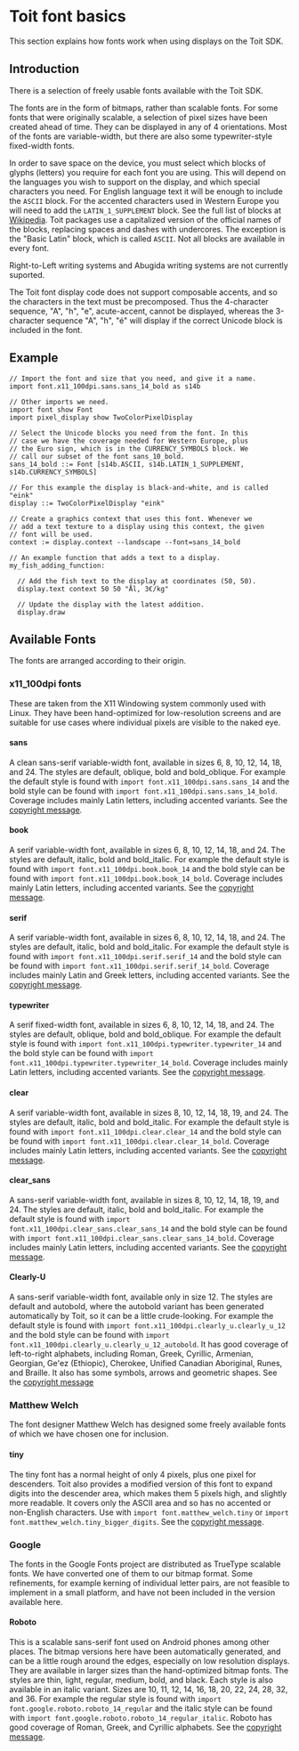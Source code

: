 # Toit font basics

This section explains how fonts work when using displays on the Toit SDK.

## Introduction

There is a selection of freely usable fonts available with the Toit SDK.

The fonts are in the form of bitmaps, rather than scalable fonts. For some
fonts that were originally scalable, a selection of pixel sizes have been created ahead of time.
They can be displayed in any of 4 orientations. Most of the fonts are
variable-width, but there are also some typewriter-style fixed-width fonts.

In order to save space on the device, you must select which blocks of glyphs
(letters) you require for each font you are using. This will depend on the
languages you wish to support on the display, and which special characters you
need. For English language text it will be enough to include the `ASCII` block.
For the accented characters used in Western Europe you will need to add the
`LATIN_1_SUPPLEMENT` block. See the full list of blocks at
[Wikipedia](https://en.wikipedia.org/wiki/Unicode_block). Toit packages use
a capitalized version of the official names of the blocks, replacing spaces
and dashes with undercores. The exception is the "Basic Latin" block, which
is called `ASCII`. Not all blocks are available in every font.

Right-to-Left writing systems and Abugida writing systems are not currently
suported.

<Note>

The Toit font display code does not support composable accents, and
so the characters in the text must be precomposed. Thus the 4-character sequence,
"A", "h", "e", acute-accent, cannot be displayed, whereas the 3-character
sequence "A", "h", "é" will display if the correct Unicode block is included in
the font.

</Note>

## Example

```
// Import the font and size that you need, and give it a name.
import font.x11_100dpi.sans.sans_14_bold as s14b

// Other imports we need.
import font show Font
import pixel_display show TwoColorPixelDisplay

// Select the Unicode blocks you need from the font. In this
// case we have the coverage needed for Western Europe, plus
// the Euro sign, which is in the CURRENCY_SYMBOLS block. We
// call our subset of the font sans_10_bold.
sans_14_bold ::= Font [s14b.ASCII, s14b.LATIN_1_SUPPLEMENT, s14b.CURRENCY_SYMBOLS]

// For this example the display is black-and-white, and is called "eink"
display ::= TwoColorPixelDisplay "eink"

// Create a graphics context that uses this font. Whenever we
// add a text texture to a display using this context, the given
// font will be used.
context := display.context --landscape --font=sans_14_bold

// An example function that adds a text to a display.
my_fish_adding_function:

  // Add the fish text to the display at coordinates (50, 50).
  display.text context 50 50 "Ål, 3€/kg"

  // Update the display with the latest addition.
  display.draw
```

## Available Fonts

The fonts are arranged according to their origin.

### x11_100dpi fonts

These are taken from the X11 Windowing system commonly used with
Linux. They have been hand-optimized for low-resolution screens
and are suitable for use cases where individual pixels are visible
to the naked eye.

#### sans

A clean sans-serif variable-width font,
available in sizes 6, 8, 10, 12, 14, 18, and 24. The styles are default,
oblique, bold and bold_oblique. For example the default style is found
with `import font.x11_100dpi.sans.sans_14` and the bold style can be
found with `import font.x11_100dpi.sans.sans_14_bold`. Coverage includes
mainly Latin letters, including accented variants.
See the [copyright message](../adobe_copyright).

#### book

A serif variable-width font,
available in sizes 6, 8, 10, 12, 14, 18, and 24. The styles are default,
italic, bold and bold_italic. For example the default style is found
with `import font.x11_100dpi.book.book_14` and the bold style can be
found with `import font.x11_100dpi.book.book_14_bold`. Coverage includes
mainly Latin letters, including accented variants.
See the [copyright message](../adobe_copyright).

#### serif

A serif variable-width font,
available in sizes 6, 8, 10, 12, 14, 18, and 24. The styles are default,
italic, bold and bold_italic. For example the default style is found
with `import font.x11_100dpi.serif.serif_14` and the bold style can be
found with `import font.x11_100dpi.serif.serif_14_bold`. Coverage includes
mainly Latin and Greek letters, including accented variants.
See the [copyright message](../adobe_copyright).

#### typewriter

A serif fixed-width font,
available in sizes 6, 8, 10, 12, 14, 18, and 24. The styles are default,
oblique, bold and bold_oblique. For example the default style is found
with `import font.x11_100dpi.typewriter.typewriter_14` and the bold style can be
found with `import font.x11_100dpi.typewriter.typewriter_14_bold`. Coverage includes
mainly Latin letters, including accented variants.
See the [copyright message](../adobe_copyright).

#### clear

A serif variable-width font,
available in sizes 8, 10, 12, 14, 18, 19, and 24. The styles are default,
italic, bold and bold_italic. For example the default style is found
with `import font.x11_100dpi.clear.clear_14` and the bold style can be
found with `import font.x11_100dpi.clear.clear_14_bold`. Coverage includes
mainly Latin letters, including accented variants.
See the [copyright message](../bigelow_and_holmes_copyright).

#### clear_sans

A sans-serif variable-width font,
available in sizes 8, 10, 12, 14, 18, 19, and 24. The styles are default,
italic, bold and bold_italic. For example the default style is found
with `import font.x11_100dpi.clear_sans.clear_sans_14` and the bold style can be
found with `import font.x11_100dpi.clear_sans.clear_sans_14_bold`. Coverage includes
mainly Latin letters, including accented variants.
See the [copyright message](../bigelow_and_holmes_copyright).

#### Clearly-U

A sans-serif variable-width font,
available only in size 12. The styles are default and autobold, where
the autobold variant has been generated automatically by Toit, so it
can be a little crude-looking.
For example the default style is found
with `import font.x11_100dpi.clearly_u.clearly_u_12` and the bold style can be
found with `import font.x11_100dpi.clearly_u.clearly_u_12_autobold`.
It has
good coverage of left-to-right alphabets, including Roman, Greek, Cyrillic,
Armenian, Georgian, Ge'ez (Ethiopic), Cherokee, Unified Canadian Aboriginal,
Runes, and Braille. It also has some symbols, arrows and geometric shapes.
See the [copyright message](../nmsu_copyright)

### Matthew Welch

The font designer Matthew Welch has designed some freely available fonts
of which we have chosen one for inclusion.

#### tiny

The tiny font has a normal height of only 4 pixels, plus one pixel for
descenders. Toit also provides a modified version of this font to
expand digits into the
descender area, which makes them 5 pixels high, and slightly more readable.
It covers only the ASCII area and so has no accented or non-English
characters. Use with `import font.matthew_welch.tiny` or
`import font.matthew_welch.tiny_bigger_digits`.
See the [copyright message](../matthew_welch_copyright).

### Google

The fonts in the Google Fonts project are distributed as TrueType
scalable fonts. We have converted one of them to our bitmap format.
Some refinements, for example kerning of individual letter pairs,
are not feasible to implement in a small platform, and have not
been included in the version available here.

#### Roboto

This is a scalable sans-serif font used on Android phones among other places.
The bitmap versions here have been automatically generated, and
can be a little rough around the edges, especially on low resolution
displays. They are available in larger sizes than the hand-optimized
bitmap fonts. The styles are thin, light, regular, medium, bold, and black.
Each style is also available in an italic variant. Sizes are 10,
11, 12, 14, 16, 18, 20, 22, 24, 28, 32, and 36.
For example the regular style is found
with `import font.google.roboto.roboto_14_regular` and the italic style can be
found with `import font.google.roboto.roboto_14_regular_italic`.
Roboto has good coverage of Roman, Greek, and Cyrillic alphabets.
See the [copyright message](../apache_font_license).
